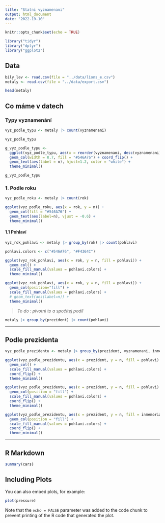 ```yaml
---
title: "Statni vyznamenani"
output: html_document
date: "2022-10-10"
---
```


```r
knitr::opts_chunk$set(echo = TRUE)
```

```r
library("tidyr")
library("dplyr")
library("ggplot2")
```

## Data

```r
bily_lev <- read.csv(file = "../data/lions_e.csv")
metaly <- read.csv(file = "../data/export.csv")

head(metaly)
```

## Co máme v datech

### Typy vyznamenání

```r
vyz_podle_typu <- metaly |> count(vyznamenani)
```

```r
vyz_podle_typu
```

```r

g_vyz_podle_typu <- 
  ggplot(vyz_podle_typu, aes(x = reorder(vyznamenani, desc(vyznamenani)), y = n)) + 
  geom_col(width = 0.7, fill = "#546A76") + coord_flip() +
  geom_text(aes(label = n), hjust=1.2, color = "white") +
  theme_minimal()

g_vyz_podle_typu
```

### 1. Podle roku

```r
vyz_podle_roku <- metaly |> count(rok)
```

```r
ggplot(vyz_podle_roku, aes(x = rok, y = n)) + 
  geom_col(fill = "#546A76") +
  geom_text(aes(label=n), vjust = -0.6) +
  theme_minimal()
```

#### 1.1 Pohlaví

```r
vyz_rok_pohlavi <- metaly |> group_by(rok) |> count(pohlavi)
```

```r
pohlavi.colors <- c("#546A76", "#F4364C")
```

```r
ggplot(vyz_rok_pohlavi, aes(x = rok, y = n, fill = pohlavi)) + 
  geom_col() +
  scale_fill_manual(values = pohlavi.colors) +
  theme_minimal()
```

```r
ggplot(vyz_rok_pohlavi, aes(x = rok, y = n, fill = pohlavi)) + 
  geom_col(position="fill") +
  scale_fill_manual(values = pohlavi.colors) +
  # geom_text(aes(label=n)) +
  theme_minimal()
```

> *To do : pivotni to a spočítej podíl*

```r
metaly |> group_by(prezident) |> count(pohlavi)
```

------------------------------------------------------------------------

## Podle prezidenta

```r
vyz_podle_prezidentu <- metaly |> group_by(prezident, vyznamenani, inmemoriam) |> count(pohlavi)
```
```r
ggplot(vyz_podle_prezidentu, aes(x = prezident, y = n, fill = pohlavi) ) +
  geom_col() +
  scale_fill_manual(values = pohlavi.colors) +
  coord_flip() +
  theme_minimal()
```
```r
ggplot(vyz_podle_prezidentu, aes(x = prezident, y = n, fill = pohlavi) ) +
  geom_col(position = "fill") +
  scale_fill_manual(values = pohlavi.colors) +
  coord_flip() +
  theme_minimal()
```
```r
ggplot(vyz_podle_prezidentu, aes(x = prezident, y = n, fill = inmemoriam) ) +
  geom_col(position = "fill") +
  scale_fill_manual(values = pohlavi.colors) +
  coord_flip() +
  theme_minimal()
```




------------------------------------------------------------------------

## R Markdown

<!-- This is an R Markdown document. Markdown is a simple formatting syntax for authoring HTML, PDF, and MS Word documents. For more details on using R Markdown see <http://rmarkdown.rstudio.com>. -->

<!-- When you click the **Knit** button a document will be generated that includes both content as well as the output of any embedded R code chunks within the document. You can embed an R code chunk like this: -->

```r
summary(cars)
```

## Including Plots

You can also embed plots, for example:

```r
plot(pressure)
```

Note that the `echo = FALSE` parameter was added to the code chunk to prevent printing of the R code that generated the plot.
